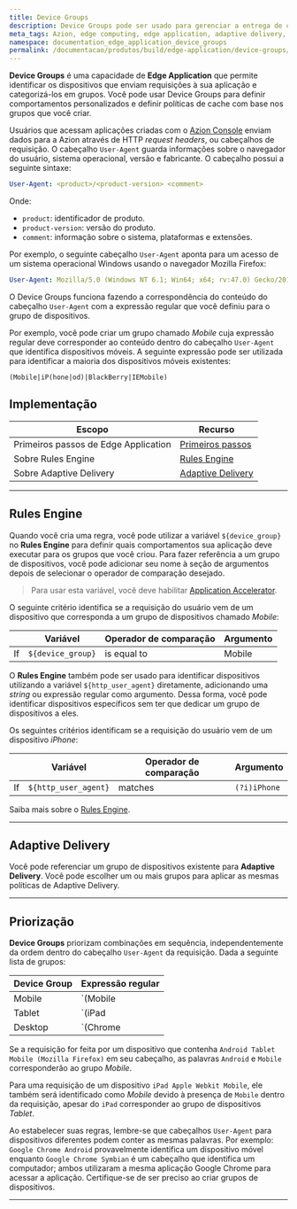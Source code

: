 ```yaml
---
title: Device Groups
description: Device Groups pode ser usado para gerenciar a entrega de conteúdo e definir comportamentos específicos de acordo com os dispositivos que acessam sua aplicação.
meta_tags: Azion, edge computing, edge application, adaptive delivery, rules engine, user-agent, device
namespace: documentation_edge_application_device_groups
permalink: /documentacao/produtos/build/edge-application/device-groups/
---
```


**Device Groups** é uma capacidade de **Edge Application** que permite identificar os dispositivos que enviam requisições à sua aplicação e categorizá-los em grupos. Você pode usar Device Groups para definir comportamentos personalizados e definir políticas de cache com base nos grupos que você criar.

Usuários que acessam aplicações criadas com o [Azion Console](https://console.azion.com) enviam dados para a Azion através de HTTP *request headers*, ou cabeçalhos de requisição. O cabeçalho `User-Agent` guarda informações sobre o navegador do usuário, sistema operacional, versão e fabricante. O cabeçalho possui a seguinte sintaxe:

```yaml
User-Agent: <product>/<product-version> <comment>
```

Onde:

- `product`: identificador de produto.
- `product-version`: versão do produto.
- `comment`: informação sobre o sistema, plataformas e extensões.

Por exemplo, o seguinte cabeçalho `User-Agent` aponta para um acesso de um sistema operacional Windows usando o navegador Mozilla Firefox:

```yaml
User-Agent: Mozilla/5.0 (Windows NT 6.1; Win64; x64; rv:47.0) Gecko/20100101 Firefox/47.0
```

O Device Groups funciona fazendo a correspondência do conteúdo do cabeçalho `User-Agent` com a expressão regular que você definiu para o grupo de dispositivos.

Por exemplo, você pode criar um grupo chamado *Mobile* cuja expressão regular deve corresponder ao conteúdo dentro do cabeçalho `User-Agent` que identifica dispositivos móveis. A seguinte expressão pode ser utilizada para identificar a maioria dos dispositivos móveis existentes:

```
(Mobile|iP(hone|od)|BlackBerry|IEMobile)
```

## Implementação

| Escopo | Recurso |
| --- | --- |
| Primeiros passos de Edge Application | [Primeiros passos](/pt-br/documentacao/produtos/build/edge-application/primeiros-passos/) |
| Sobre Rules Engine | [Rules Engine](/pt-br/documentacao/produtos/build/edge-application/rules-engine/) |
| Sobre Adaptive Delivery | [Adaptive Delivery](/pt-br/documentacao/produtos/build/edge-application/cache-settings/#adaptive-delivery) |

---

## Rules Engine

Quando você cria uma regra, você pode utilizar a variável `${device_group}` no **Rules Engine** para definir quais comportamentos sua aplicação deve executar para os grupos que você criou. Para fazer referência a um grupo de dispositivos, você pode adicionar seu nome à seção de argumentos depois de selecionar o operador de comparação desejado.

> Para usar esta variável, você deve habilitar [Application Accelerator](/pt-br/documentacao/produtos/build/edge-application/application-accelerator/).

O seguinte critério identifica se a requisição do usuário vem de um dispositivo que corresponda a um grupo de dispositivos chamado *Mobile*:

|  | Variável | Operador de comparação | Argumento |
| --- | --- | --- | --- |
| If | `${device_group}` | is equal to | Mobile |

O **Rules Engine** também pode ser usado para identificar dispositivos utilizando a variável `${http_user_agent}` diretamente, adicionando uma *string* ou expressão regular como argumento. Dessa forma, você pode identificar dispositivos específicos sem ter que dedicar um grupo de dispositivos a eles.

Os seguintes critérios identificam se a requisição do usuário vem de um dispositivo *iPhone*:

|  | Variável | Operador de comparação | Argumento |
| --- | --- | --- | --- |
| If | `${http_user_agent}` | matches | `(?i)iPhone` |

Saiba mais sobre o [Rules Engine](/pt-br/documentacao/produtos/build/edge-application/rules-engine/).

---

## Adaptive Delivery

Você pode referenciar um grupo de dispositivos existente para **Adaptive Delivery**. Você pode escolher um ou mais grupos para aplicar as mesmas políticas de Adaptive Delivery.

<LinkButton link="/pt-br/documentacao/produtos/build/edge-application/cache-settings/#adaptive-delivery" text="Saiba mais sobre Adaptive Delivery" />

---

## Priorização

**Device Groups** priorizam combinações em sequência, independentemente da ordem dentro do cabeçalho `User-Agent` da requisição. Dada a seguinte lista de grupos:

| Device Group | Expressão regular |
| --- | --- |
| Mobile | `(Mobile|Android)` |
| Tablet | `(iPad|Android)` |
| Desktop | `(Chrome|Mozilla)` |

Se a requisição for feita por um dispositivo que contenha `Android Tablet Mobile (Mozilla Firefox)` em seu cabeçalho, as palavras `Android` e `Mobile` corresponderão ao grupo *Mobile*.

Para uma requisição de um dispositivo `iPad Apple Webkit Mobile`, ele também será identificado como *Mobile* devido à presença de `Mobile` dentro da requisição, apesar do `iPad` corresponder ao grupo de dispositivos *Tablet*.

Ao estabelecer suas regras, lembre-se que cabeçalhos `User-Agent` para dispositivos diferentes podem conter as mesmas palavras. Por exemplo: `Google Chrome Android` provavelmente identifica um dispositivo móvel enquanto `Google Chrome Symbian` é um cabeçalho que identifica um computador; ambos utilizaram a mesma aplicação Google Chrome para acessar a aplicação. Certifique-se de ser preciso ao criar grupos de dispositivos.



---

